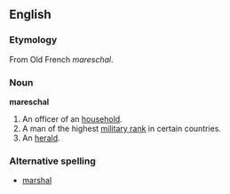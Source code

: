 ==English==
===Etymology===
From Old French ''mareschal''.

===Noun===
'''mareschal'''
# An officer of an [[household]].
# A man of the highest [[military rank]] in certain countries.
# An [[herald]].

===Alternative spelling===
* [[marshal]]